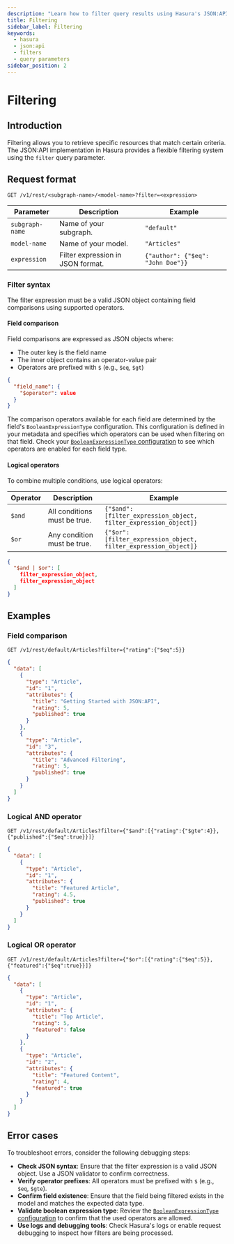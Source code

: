 ```yaml
---
description: "Learn how to filter query results using Hasura's JSON:API implementation"
title: Filtering
sidebar_label: Filtering
keywords:
  - hasura
  - json:api
  - filters
  - query parameters
sidebar_position: 2
---
```


# Filtering

## Introduction

Filtering allows you to retrieve specific resources that match certain criteria. The JSON:API implementation in Hasura
provides a flexible filtering system using the `filter` query parameter.

## Request format

```http title="Request models matching a certain expression:"
GET /v1/rest/<subgraph-name>/<model-name>?filter=<expression>
```

| Parameter       | Description                       | Example                           |
| --------------- | --------------------------------- | --------------------------------- |
| `subgraph-name` | Name of your subgraph.            | `"default"`                       |
| `model-name`    | Name of your model.               | `"Articles"`                      |
| `expression`    | Filter expression in JSON format. | `{"author": {"$eq": "John Doe"}}` |

### Filter syntax

The filter expression must be a valid JSON object containing field comparisons using supported operators.

#### Field comparison

Field comparisons are expressed as JSON objects where:

- The outer key is the field name
- The inner object contains an operator-value pair
- Operators are prefixed with `$` (e.g., `$eq`, `$gt`)

```json title="For example:"
{
  "field_name": {
    "$operator": value
  }
}
```

The comparison operators available for each field are determined by the field's `BooleanExpressionType` configuration.
This configuration is defined in your metadata and specifies which operators can be used when filtering on that field.
Check your
[`BooleanExpressionType` configuration](reference/metadata-reference/boolean-expressions.mdx#booleanexpressiontype-booleanexpressiontype)
to see which operators are enabled for each field type.

#### Logical operators

To combine multiple conditions, use logical operators:

| Operator | Description                  | Example                                                          |
| -------- | ---------------------------- | ---------------------------------------------------------------- |
| `$and`   | All conditions must be true. | `{"$and": [filter_expression_object, filter_expression_object]}` |
| `$or`    | Any condition must be true.  | `{"$or": [filter_expression_object, filter_expression_object]}`  |

```json title="The logical operators accept an array of conditions:"
{
  "$and | $or": [
    filter_expression_object,
    filter_expression_object
  ]
}
```

## Examples

### Field comparison

```http title="Request:"
GET /v1/rest/default/Articles?filter={"rating":{"$eq":5}}
```

```json title="Response:"
{
  "data": [
    {
      "type": "Article",
      "id": "1",
      "attributes": {
        "title": "Getting Started with JSON:API",
        "rating": 5,
        "published": true
      }
    },
    {
      "type": "Article",
      "id": "3",
      "attributes": {
        "title": "Advanced Filtering",
        "rating": 5,
        "published": true
      }
    }
  ]
}
```

### Logical AND operator

```http title="Request:"
GET /v1/rest/default/Articles?filter={"$and":[{"rating":{"$gte":4}},{"published":{"$eq":true}}]}
```

```json title="Response:"
{
  "data": [
    {
      "type": "Article",
      "id": "1",
      "attributes": {
        "title": "Featured Article",
        "rating": 4.5,
        "published": true
      }
    }
  ]
}
```

### Logical OR operator

```http tite="Request:"
GET /v1/rest/default/Articles?filter={"$or":[{"rating":{"$eq":5}},{"featured":{"$eq":true}}]}
```

```json title="Response:"
{
  "data": [
    {
      "type": "Article",
      "id": "1",
      "attributes": {
        "title": "Top Article",
        "rating": 5,
        "featured": false
      }
    },
    {
      "type": "Article",
      "id": "2",
      "attributes": {
        "title": "Featured Content",
        "rating": 4,
        "featured": true
      }
    }
  ]
}
```

## Error cases

To troubleshoot errors, consider the following debugging steps:

- **Check JSON syntax**: Ensure that the filter expression is a valid JSON object. Use a JSON validator to confirm
  correctness.
- **Verify operator prefixes**: All operators must be prefixed with `$` (e.g., `$eq`, `$gte`).
- **Confirm field existence**: Ensure that the field being filtered exists in the model and matches the expected data
  type.
- **Validate boolean expression type**: Review the
  [`BooleanExpressionType` configuration](reference/metadata-reference/boolean-expressions.mdx#booleanexpressiontype-booleanexpressiontype)
  to confirm that the used operators are allowed.
- **Use logs and debugging tools**: Check Hasura's logs or enable request debugging to inspect how filters are being
  processed.
